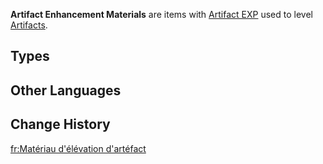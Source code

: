 {{Terminology Infobox
|image = Item Sanctifying Unction.png
|type  = Item Types
}}
'''Artifact Enhancement Materials''' are items with [[Artifact EXP]] used to level [[Artifact]]s.

==Types==
{{Card|Sanctifying Unction|2,500EXP|show_caption=1|stars=1}}
{{Card|Sanctifying Essence|10,000EXP|show_caption=1|stars=1}}

==Other Languages==
{{Other Languages
|en       = Artifact Enhancement Material
|zhs      = 圣遗物强化素材
|zhs_rm   = 
|zht      = 聖遺物強化素材
|zht_rm   = 
|zh_tl    = 
|ja       = 聖遺物強化素材
|ja_rm    = Sei'ibutsu Kyouka Sozai
|ja_tl    = Artifact Enhancement Material
|ko       = 성유물 강화 소재
|ko_rm    = 
|ko_tl    = 
|es       = Material de fortalecimiento de artefacto
|es_tl    = Artifact Strengthening Material
|fr       = Matériau de renforcement d'artéfact
|fr_tl    = Artifact Reinforcement Material
|ru       = Улучшение артефактов
|ru_tl    = 
|th       = วัสดุเสริมพลังอาร์ติแฟกต์
|th_rm    = 
|th_tl    = 
|vi       = Nguyên Liệu Cường Hóa Thánh Di Vật
|vi_tl    = 
|de       = Material zur Verstärkung von Artefakten
|de_tl    = Material for the Enhancement of Artifacts
|id       = Material Penguatan Artefak
|id_tl    = Artifact Enhancement Material
|pt       = Material de Fortalecimento de Artefato
|pt_tl    = 
|tr       = Yadigar Geliştirme Malzemesi
|tr_tl    = 
|it       = Materiale per il potenziamento dei manufatti
|it_tl    = Artifact Enhancement Material
}}

==Change History==
{{Change History|1.5}}

[[fr:Matériau d'élévation d'artéfact]]